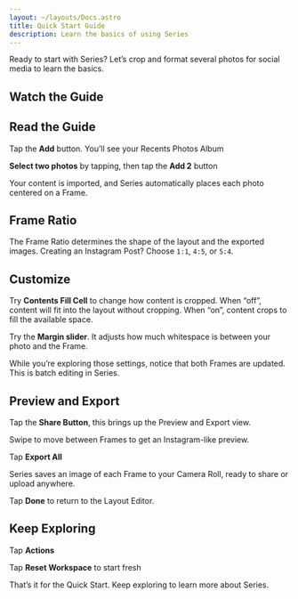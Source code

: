 ```yaml
---
layout: ~/layouts/Docs.astro
title: Quick Start Guide
description: Learn the basics of using Series
---
```



Ready to start with Series? Let’s crop and format several photos for social media to learn the basics.

## Watch the Guide

<DocVideo src="quick-start" />


## Read the Guide

Tap the __Add__ button. You’ll see your Recents Photos Album

<DocImage src="quick-start-guide-001-add" />

__Select two photos__ by tapping, then tap the __Add 2__ button

<DocImage src="quick-start-guide-002-add" />

Your content is imported, and Series automatically places each photo centered on a Frame. 

<DocImage src="quick-start-guide-003-added" />


## Frame Ratio

The Frame Ratio determines the shape of the layout and the exported images. Creating an Instagram Post? Choose `1:1`, `4:5`, or `5:4`.

<DocImage src="quick-start-guide-004-ratio" />


## Customize

Try __Contents Fill Cell__ to change how content is cropped. When “off”, content will fit into the layout without cropping. When “on”, content crops to fill the available space.

<DocImage src="quick-start-guide-005-fill" />

Try the __Margin slider__. It adjusts how much whitespace is between your photo and the Frame.

<DocImage src="quick-start-guide-006-margin" />

While you’re exploring those settings, notice that both Frames are updated. This is batch editing in Series. 


## Preview and Export

Tap the __Share Button__, this brings up the Preview and Export view. 

<DocImage src="quick-start-guide-007-share" />

Swipe to move between Frames to get an Instagram-like preview. 

<DocImage src="quick-start-guide-008-preview" />

Tap __Export All__

Series saves an image of each Frame to your Camera Roll, ready to share or upload anywhere.

<DocImage src="quick-start-guide-009-export" />

Tap __Done__ to return to the Layout Editor. 


## Keep Exploring 

Tap __Actions__

<DocImage src="quick-start-guide-010-actions" />

Tap  __Reset Workspace__ to start fresh

<DocImage src="quick-start-guide-011-reset" />

That’s it for the Quick Start. Keep exploring to learn more about Series.
